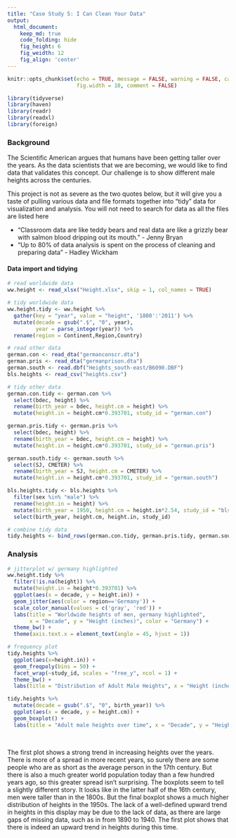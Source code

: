 ```yaml
---
title: "Case Study 5: I Can Clean Your Data"
output:
  html_document:  
    keep_md: true
    code_folding: hide
    fig_height: 6
    fig_weidth: 12
    fig_align: 'center'
---
```


```r
knitr::opts_chunk$set(echo = TRUE, message = FALSE, warning = FALSE, cache = TRUE,
                      fig.width = 10, comment = FALSE)
```

```r
library(tidyverse)
library(haven)
library(readr)
library(readxl)
library(foreign)
```

### Background
The Scientific American argues that humans have been getting taller over the years. As the data scientists that we are becoming, we would like to find data that validates this concept. Our challenge is to show different male heights across the centuries.

This project is not as severe as the two quotes below, but it will give you a taste of pulling various data and file formats together into “tidy” data for visualization and analysis. You will not need to search for data as all the files are listed here

- “Classroom data are like teddy bears and real data are like a grizzly bear with salmon blood dripping out its mouth.” - Jenny Bryan
- “Up to 80% of data analysis is spent on the process of cleaning and preparing data” - Hadley Wickham

#### Data import and tidying

```r
# read worldwide data
ww.height <- read_xlsx("Height.xlsx", skip = 1, col_names = TRUE)

# tidy worldwide data
ww.height.tidy <- ww.height %>%
  gather(key = "year", value = "height", '1800':'2011') %>%
  mutate(decade = gsub(".$", "0", year),
         year = parse_integer(year)) %>%
  rename(region = Continent,Region,Country)
```

```r
# read other data
german.con <- read_dta("germanconscr.dta")
german.pris <- read_dta("germanprison.dta")
german.south <- read.dbf("Heights_south-east/B6090.DBF")
bls.heights <- read_csv("heights.csv")
```

```r
# tidy other data
german.con.tidy <- german.con %>%
  select(bdec, height) %>%
  rename(birth_year = bdec, height.cm = height) %>%
  mutate(height.in = height.cm*0.393701, study_id = "german.con")

german.pris.tidy <- german.pris %>%
  select(bdec, height) %>%
  rename(birth_year = bdec, height.cm = height) %>%
  mutate(height.in = height.cm*0.393701, study_id = "german.pris")

german.south.tidy <- german.south %>%
  select(SJ, CMETER) %>%
  rename(birth_year = SJ, height.cm = CMETER) %>%
  mutate(height.in = height.cm*0.393701, study_id = "german.south")

bls.heights.tidy <- bls.heights %>%
  filter(sex %in% "male") %>%
  rename(height.in = height) %>%
  mutate(birth_year = 1950, height.cm = height.in*2.54, study_id = "bls.heights") %>%
  select(birth_year, height.cm, height.in, study_id)

# combine tidy data
tidy.heights <- bind_rows(german.con.tidy, german.pris.tidy, german.south.tidy, bls.heights.tidy)
```

### Analysis

```r
# jitterplot w/ germany highlighted
ww.height.tidy %>%
  filter(!is.na(height)) %>%
  mutate(height.in = height*0.393701) %>%
  ggplot(aes(x = decade, y = height.in)) +
  geom_jitter(aes(color = region=='Germany')) +
  scale_color_manual(values = c('gray', 'red')) +
  labs(title = "Worldwide heights of men, germany highlighted",
       x = "Decade", y = "Height (inches)", color = "Germany") +
  theme_bw() +
  theme(axis.text.x = element_text(angle = 45, hjust = 1))
```

```r
# frequency plot
tidy.heights %>% 
  ggplot(aes(x=height.in)) + 
  geom_freqpoly(bins = 50) + 
  facet_wrap(~study_id, scales = "free_y", ncol = 1) + 
  theme_bw() + 
  labs(title = "Distribution of Adult Male Heights", x = "Height (inches)", y = "Count")
```

```r
tidy.heights %>%
  mutate(decade = gsub(".$", "0", birth_year)) %>%
  ggplot(aes(x = decade, y = height.cm)) +
  geom_boxplot() + 
  labs(title = "Adult male heights over time", x = "Decade", y = "Height (cm)")
```

$~$

The first plot shows a strong trend in increasing heights over the years. There is more of a spread in more recent years, so surely there are some people who are as short as the average person in the 17th century. But there is also a much greater world population today than a few hundred years ago, so this greater spread isn't surprising. The boxplots seem to tell a slightly different story. It looks like in the latter half of the 16th century, men were taller than in the 1800s. But the final boxplot shows a much higher distribution of heights in the 1950s. The lack of a well-defined upward trend in heights in this display may be due to the lack of data, as there are large gaps of missing data, such as in from 1890 to 1940. The first plot shows that there is indeed an upward trend in heights during this time. 

$~$
